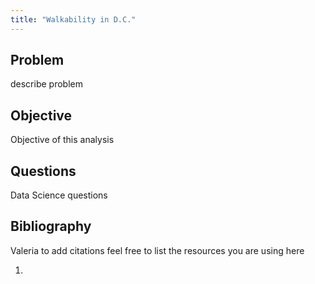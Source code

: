```yaml
---
title: "Walkability in D.C."
---
```


## Problem

describe problem 

## Objective

Objective of this analysis 

## Questions

Data Science questions

## Bibliography

Valeria to add citations feel free to list the resources you are using here

1.